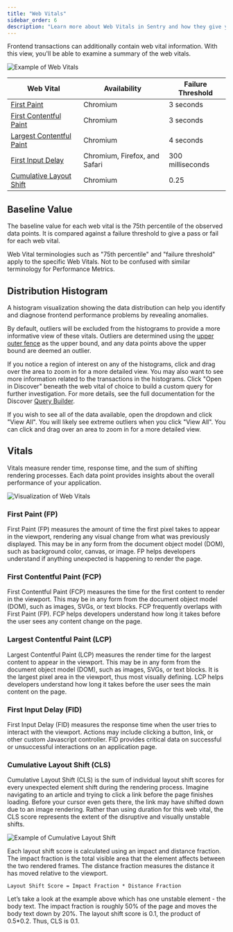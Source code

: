```yaml
---
title: "Web Vitals"
sidebar_order: 6
description: "Learn more about Web Vitals in Sentry and how they give you a better understanding of your application's health."
---
```


Frontend transactions can additionally contain web vital information. With this view, you'll be able to examine a summary of the web vitals.

![Example of Web Vitals](./perf-web-vitals.png)

| Web Vital                                                 | Availability                  | Failure Threshold |
| --------------------------------------------------------- | ----------------------------- | ----------------- |
| [First Paint](#first-paint-fp)                            | Chromium                      | 3 seconds         |
| [First Contentful Paint](#first-contentful-paint-fcp)     | Chromium                      | 3 seconds         |
| [Largest Contentful Paint](#largest-contentful-paint-lcp) | Chromium                      | 4 seconds         |
| [First Input Delay](#first-input-delay-fid)               | Chromium, Firefox, and Safari | 300 milliseconds  |
| [Cumulative Layout Shift](#cumulative-layout-shift-cls)   | Chromium                      | 0.25              |


## Baseline Value

The baseline value for each web vital is the 75th percentile of the observed data points. It is compared against a failure threshold to give a pass or fail for each web vital.

<Note>
Web Vital terminologies such as "75th percentile" and "failure threshold" apply to the specific Web Vitals. Not to be confused with similar terminology for Performance Metrics.
</Note>

## Distribution Histogram

A histogram visualization showing the data distribution can help you identify and diagnose frontend performance problems by revealing anomalies.

By default, outliers will be excluded from the histograms to provide a more informative view of these vitals. Outliers are determined using the [upper outer fence](https://www.itl.nist.gov/div898/handbook/prc/section1/prc16.htm) as the upper bound, and any data points above the upper bound are deemed an outlier.

If you notice a region of interest on any of the histograms, click and drag over the area to zoom in for a more detailed view. You may also want to see more information related to the transactions in the histograms. Click "Open in Discover" beneath the web vital of choice to build a custom query for further investigation. For more details, see the full documentation for the Discover [Query Builder](/product/discover-queries/query-builder/).

If you wish to see all of the data available, open the dropdown and click "View All". You will likely see extreme outliers when you click "View All". You can click and drag over an area to zoom in for a more detailed view.

## Vitals

Vitals measure render time, response time, and the sum of shifting rendering processes. Each data point provides insights about the overall performance of your application.

![Visualization of Web Vitals](./diagram-transaction-vitals.png)

### First Paint (FP)

First Paint (FP) measures the amount of time the first pixel takes to appear in the viewport, rendering any visual change from what was previously displayed. This may be in any form from the document object model (DOM), such as background color, canvas, or image. FP helps developers understand if anything unexpected is happening to render the page.

### First Contentful Paint (FCP)

First Contentful Paint (FCP) measures the time for the first content to render in the viewport. This may be in any form from the document object model (DOM), such as images, SVGs, or text blocks. FCP frequently overlaps with First Paint (FP). FCP helps developers understand how long it takes before the user sees any content change on the page.

### Largest Contentful Paint (LCP)

Largest Contentful Paint (LCP) measures the render time for the largest content to appear in the viewport. This may be in any form from the document object model (DOM), such as images, SVGs, or text blocks. It is the largest pixel area in the viewport, thus most visually defining. LCP helps developers understand how long it takes before the user sees the main content on the page.

### First Input Delay (FID)

First Input Delay (FID) measures the response time when the user tries to interact with the viewport. Actions may include clicking a button, link, or other custom Javascript controller. FID provides critical data on successful or unsuccessful interactions on an application page.

### Cumulative Layout Shift (CLS)

Cumulative Layout Shift (CLS) is the sum of individual layout shift scores for every unexpected element shift during the rendering process. Imagine navigating to an article and trying to click a link before the page finishes loading. Before your cursor even gets there, the link may have shifted down due to an image rendering. Rather than using duration for this web vital, the CLS score represents the extent of the disruptive and visually unstable shifts.

![Example of Cumulative Layout Shift](./diagram-transaction-cls.png)

Each layout shift score is calculated using an impact and distance fraction. The impact fraction is the total visible area that the element affects between the two rendered frames. The distance fraction measures the distance it has moved relative to the viewport.

```
Layout Shift Score = Impact Fraction * Distance Fraction
```

Let’s take a look at the example above which has one unstable element - the body text. The impact fraction is roughly 50% of the page and moves the body text down by 20%. The layout shift score is 0.1, the product of 0.5*0.2. Thus, CLS is 0.1.
